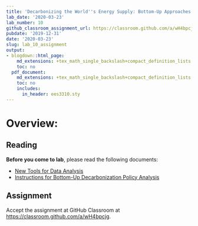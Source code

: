 ```yaml
---
title: 'Decarbonizing the World''s Energy Supply: Bottom-Up Approaches'
lab_date: '2020-03-23'
lab_number: 10
github_classroom_assignment_url: https://classroom.github.com/a/wH4bpcjg
pubdate: '2019-12-31'
date: '2020-03-23'
slug: lab_10_assignment
output:
- blogdown::html_page:
    md_extensions: +tex_math_single_backslash+compact_definition_lists
    toc: no
  pdf_document:
    md_extensions: +tex_math_single_backslash+compact_definition_lists
    toc: no
    includes:
      in_header: ees3310.sty
---
```


# Overview:

## Reading

**Before you come to lab**, please read the following documents:

* [New Tools for Data Analysis](/lab_docs/lab_10_new_tools){target="_blank"}
* [Instructions for Bottom-Up Decarbonization Policy Analysis](/lab_docs/lab_10_instructions){target="_blank"}

## Assignment

Accept the assignment at GitHub Classroom at <https://classroom.github.com/a/wH4bpcjg>.
